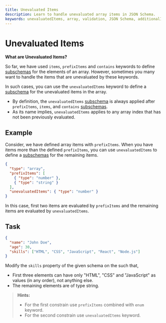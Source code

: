```yaml
---
title: Unevaluated Items
description: Learn to handle unevaluated array items in JSON Schema.
keywords: unevaluatedItems, array, validation, JSON Schema, additionalItems
---
```



# Unevaluated Items

**What are Unevaluated Items?**

So far, we have used `items`, `prefixItems` and `contains` keywords to define [subschemas](https://json-schema.org/learn/glossary#subschema) for the elements of an array. However, sometimes you many want to handle the items that are unevaluated by these keywords.

In such cases, you can use the `unevaluatedItems` keyword to define a [subschema](https://json-schema.org/learn/glossary#subschema) for the unevaluated items in the array.

- By definition, the `unevaluatedItems` [subschema](https://json-schema.org/learn/glossary#subschema) is always applied after `prefixItems`, `items`, and `contains` [subschemas](https://json-schema.org/learn/glossary#subschema).
- As its name implies, `unevaluatedItems` applies to any array index that has not been previously evaluated.



## Example

Consider, we have defined array items with `prefixItems`. When you have items more than the defined `prefixItems`, you can use `unevaluatedItems` to define a [subschemas](https://json-schema.org/learn/glossary#subschema) for the remaining items.


```json
{
  "type": "array",
  "prefixItems": [
    { "type": "number" },
    { "type": "string" }
  ],
  "unevaluatedItems": { "type": "number" }
}
```

In this case, first two items are evaluated by `prefixItems` and the remaining items are evaluated by `unevaluatedItems`.


## Task 

```json 
{
  "name": "John Doe",
  "age": 30,
  "skills": ["HTML", "CSS", "JavaScript", "React", "Node.js"]
}
```

Modify the `skills` property of the given schema on the <SideEditorLink/> such that, 
- First three elements can have only "HTML", "CSS" and "JavaScript" as values (in any order), not anything else.
- The remaining elements are of type string.

> **Hints:** 
> - For the first constrain use `prefixItems` combined with `enum` keyword.
> - For the second constrain use `unevaluatedItems` keyword.